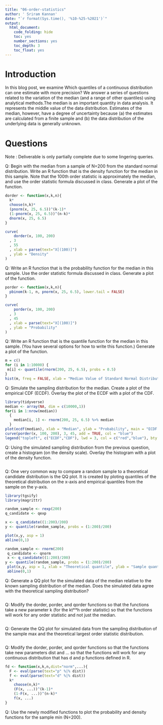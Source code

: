 ```yaml
---
title: "06-order-statistics"
author: ' Sriram Kannan'
date: "`r format(Sys.time(), '%10-%25-%2021')`"
output:
  html_document:
    code_folding: hide
    toc: yes
    number_sections: yes
    toc_depth: 3
    toc_float: yes
---
```


# Introduction 

In this blog post, we examine Which quantiles of a continuous distribution can one estimate with more precision?  We answer a series of questions related to the variation of the median (and a range of other quantiles) using analytical methods.The median is an important quantity in data analysis. It represents the middle value of the data distribution. Estimates of the median, however, have a degree of uncertainty because (a) the estimates are calculated from a finite sample and (b) the data distribution of the underlying data is generally unknown.

# Questions
Note : Deliverable is only partially complete due to some lingering queries. 

Q: Begin with the median from a sample of N=200 from the standard normal distribution. Write an R function that is the density function for the median in this sample. Note that the 100th order statistic is approximately the median, and use the order statistic formula discussed in class. Generate a plot of the function.

```r
dorder <- function(x,k,n){
  k*
  choose(n,k)*
  (pnorm(x, 25, 6.5))^(k-1)*
  (1-pnorm(x, 25, 6.5))^(n-k)*
  dnorm(x, 25, 6.5)
}

curve(
    dorder(x, 100, 200)
  , 3
  , 55
  , xlab = parse(text="X[(100)]")
  , ylab = "Density"
)
```

Q: Write an R function that is the probability function for the median in this sample. Use the order statistic formula discussed in class. Generate a plot of the function.


```r
porder <- function(x,k,n){
  pbinom(k-1, n, pnorm(x, 25, 6.5), lower.tail = FALSE)
}

curve(
    porder(x, 100, 200)
  , 3
  , 45
  , xlab = parse(text="X[(100)]")
  , ylab = "Probability"
)
```


Q: Write an R function that is the quantile function for the median in this sample. (You have several options for how to write this function.) Generate a plot of the function.

```r
m = c()
for (i in 1:10000) {
 m[i] <- quantile(rnorm(200, 25, 6.5), probs = 0.5) 
}
hist(m, freq = FALSE, xlab = "Median Value of Standard Normal Distribution", main = "")
```

Q: Simulate the sampling distribution for the median. Create a plot of the empirical CDF (ECDF). Overlay the plot of the ECDF with a plot of the CDF.

```r
library(tidyverse)
median <- array(NA, dim = c(10000,1))
for(i in 1:nrow(median))
  {
    median[i, 1] <- rnorm(200, 25, 6.5) %>% median
  }
plot(ecdf(median), xlab = "Median", ylab = "Probability", main = "ECDF vs CDF of Sampling distribution of Median - Normal Distribution", col = "red")
curve(porder(x, 100, 200), 3, 45, add = TRUE, col = "blue")
legend("topleft", c("ECDF","CDF"), lwd = 3, col = c("red","blue"), bty = "n")


```

Q: Using the simulated sampling distribution from the previous question, create a histogram (on the density scale). Overlay the histogram with a plot of the density function.

```r

```

Q: One very common way to compare a random sample to a theoretical candidate distribution is the QQ plot. It is created by ploting quantiles of the theoretical distribution on the x-axis and empirical quantiles from the sample on the y-axis.

```r
library(tgsify)
library(magrittr)

random_sample <- rexp(200)
q_candidate <- qexp

x <- q_candidate((1:200)/200)
y <- quantile(random_sample, probs = (1:200)/200)

plot(x,y, asp = 1)
abline(0,1)

random_sample <- rnorm(200)
 q_candidate <- qnorm
 x <- q_candidate((1:200)/200)
y <- quantile(random_sample, probs = (1:200)/200)
 plot(x,y, asp = 1, xlab = "Theoretical quantile", ylab = "Sample quantile")
 abline(0,1)

```

Q: Generate a QQ plot for the simulated data of the median relative to the known sampling distribution of the median. Does the simulated data agree with the theoretical sampling distribution?

```r

```

Q: Modify the dorder, porder, and qorder functions so that the functions take a new parameter k (for the kt**h order statistic) so that the functions will work for any order statistic and not just the median.

```r


```

Q: Generate the QQ plot for simulated data from the sampling distribution of the sample max and the theoretical largest order statistic distribution.

```r

```

Q: Modify the dorder, porder, and qorder functions so that the functions take new parameters dist and ... so that the functions will work for any continuous distribution that has d and p functions defined in R.

```r
fd <- function(x,k,n,dist="norm",...){
  F <- eval(parse(text="p" %|% dist))
  f <- eval(parse(text="d" %|% dist))
  k*
    choose(n,k)*
    (F(x, ...))^(k-1)*
    (1-F(x, ...))^(n-k)*
    f(x, ...)
}
```

Q: Use the newly modified functions to plot the probability and density functions for the sample min (N=200).

```r

```



